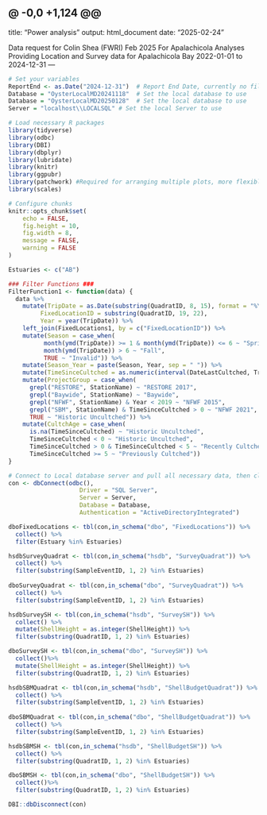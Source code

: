 @ -0,0 +1,124 @@
---
title: "Power analysis"
output: html_document
date: "2025-02-24"

Data request for Colin Shea (FWRI) Feb 2025
For Apalachicola Analyses
Providing Location and Survey data for Apalachicola Bay 2022-01-01 to 2024-12-31 
---


```r
# Set your variables
ReportEnd <- as.Date("2024-12-31")  # Report End Date, currently no filter is set to use this. May need to modify somewhere
Database = "OysterLocalMD20241118"  # Set the local database to use
Database = "OysterLocalMD20250128"  # Set the local database to use
Server = "localhost\\LOCALSQL" # Set the local Server to use
```

```r
# Load necessary R packages
library(tidyverse)
library(odbc)
library(DBI)
library(dbplyr)
library(lubridate)
library(knitr)
library(ggpubr)
library(patchwork) #Required for arranging multiple plots, more flexible
library(scales)
```

```r
# Configure chunks
knitr::opts_chunk$set(
	echo = FALSE,
	fig.height = 10,
	fig.width = 8,
	message = FALSE,
	warning = FALSE
)

Estuaries <- c("AB")
```

```r
### Filter Functions ###
FilterFunction1 <- function(data) {
  data %>% 
    mutate(TripDate = as.Date(substring(QuadratID, 8, 15), format = "%Y%m%d"),
         FixedLocationID = substring(QuadratID, 19, 22),
         Year = year(TripDate)) %>%
    left_join(FixedLocations1, by = c("FixedLocationID")) %>%
    mutate(Season = case_when(
          month(ymd(TripDate)) >= 1 & month(ymd(TripDate)) <= 6 ~ "Spring",
          month(ymd(TripDate)) > 6 ~ "Fall",
          TRUE ~ "Invalid")) %>%
    mutate(Season_Year = paste(Season, Year, sep = " ")) %>%
    mutate(TimeSinceCultched = as.numeric(interval(DateLastCultched, TripDate), "years")) %>%
    mutate(ProjectGroup = case_when(
      grepl("RESTORE", StationName) ~ "RESTORE 2017",
      grepl("Baywide", StationName) ~ "Baywide",
      grepl("NFWF", StationName) & Year < 2019 ~ "NFWF 2015",
      grepl("SBM", StationName) & TimeSinceCultched > 0 ~ "NFWF 2021",
      TRUE ~ "Historic Uncultched")) %>%
    mutate(CultchAge = case_when(
      is.na(TimeSinceCultched) ~ "Historic Uncultched",
      TimeSinceCultched < 0 ~ "Historic Uncultched",
      TimeSinceCultched > 0 & TimeSinceCultched < 5 ~ "Recently Cultched",
      TimeSinceCultched >= 5 ~ "Previously Cultched"))
}


```

```r
# Connect to Local database server and pull all necessary data, then close connection 
con <- dbConnect(odbc(),
                    Driver = "SQL Server", 
                    Server = Server,
                    Database = Database,
                    Authentication = "ActiveDirectoryIntegrated")

dboFixedLocations <- tbl(con,in_schema("dbo", "FixedLocations")) %>%
  collect() %>% 
  filter(Estuary %in% Estuaries)

hsdbSurveyQuadrat <- tbl(con,in_schema("hsdb", "SurveyQuadrat")) %>%
  collect() %>%
  filter(substring(SampleEventID, 1, 2) %in% Estuaries)
  
dboSurveyQuadrat <- tbl(con,in_schema("dbo", "SurveyQuadrat")) %>%
  collect() %>%
  filter(substring(SampleEventID, 1, 2) %in% Estuaries)

hsdbSurveySH <- tbl(con,in_schema("hsdb", "SurveySH")) %>%
  collect() %>%
  mutate(ShellHeight = as.integer(ShellHeight)) %>%
  filter(substring(QuadratID, 1, 2) %in% Estuaries)

dboSurveySH <- tbl(con,in_schema("dbo", "SurveySH")) %>%
  collect()%>%
  mutate(ShellHeight = as.integer(ShellHeight)) %>%
  filter(substring(QuadratID, 1, 2) %in% Estuaries)

hsdbSBMQuadrat <- tbl(con,in_schema("hsdb", "ShellBudgetQuadrat")) %>%
  collect() %>%
  filter(substring(SampleEventID, 1, 2) %in% Estuaries)
  
dboSBMQuadrat <- tbl(con,in_schema("dbo", "ShellBudgetQuadrat")) %>%
  collect() %>%
  filter(substring(SampleEventID, 1, 2) %in% Estuaries)

hsdbSBMSH <- tbl(con,in_schema("hsdb", "ShellBudgetSH")) %>%
  collect() %>%
  filter(substring(QuadratID, 1, 2) %in% Estuaries)

dboSBMSH <- tbl(con,in_schema("dbo", "ShellBudgetSH")) %>%
  collect()%>%
  filter(substring(QuadratID, 1, 2) %in% Estuaries)

DBI::dbDisconnect(con)

```
